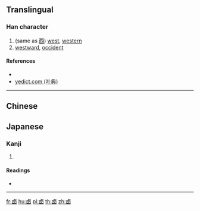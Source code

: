 {{character info/new}}
==Translingual==

===Han character===
{{Han char|rn=25|rad=卜|as=06|sn=8|four=|canj=YWKK}}

# (same as [[西]]) [[west]], [[western]]
# [[westward]], [[occident]]

====References====
* {{Han ref|kx=0158.110|dkj=02796|hdz=10094.100|uh=5365|ud=21349}}
* [http://yedict.com/htm/53/5365.htm yedict.com (叶典)]

----

==Chinese==
{{zh-see|西|v}}

==Japanese==

===Kanji===
{{ja-kanji|grade=|rs=卜06}}

# {{defn|lang=ja|sort=卜06}}

====Readings====
* {{ja-readings|on=[[せい]] (sei)|kun=}}

----

[[fr:卥]]
[[hu:卥]]
[[pl:卥]]
[[th:卥]]
[[zh:卥]]